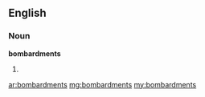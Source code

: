 ==English==

===Noun===
'''bombardments'''

# {{plural of|[[bombardment]]}}

[[ar:bombardments]]
[[mg:bombardments]]
[[my:bombardments]]